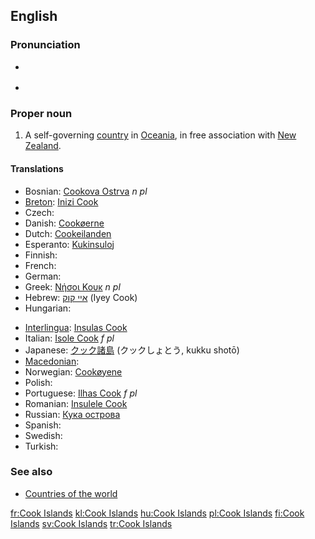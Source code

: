 ==English==

===Pronunciation===
* {{a|UK|US}} {{IPA|/ˈkʊk ˈai.ləndz/}}
* {{audio|en-us-Cook Islands.ogg|Audio (US)}}

===Proper noun===
{{wikipedia}}
{{en-proper noun}}

# A self-governing [[country]] in [[Oceania]], in free association with [[New Zealand]].

====Translations====
{{trans-top|self-governing country in Oceania}}
* Bosnian: [[Cookova Ostrva]] ''n pl''
* [[Breton]]: [[Inizi Cook]]
* Czech: {{t+|cs|Cookovy ostrovy|m|p}}
* Danish: [[Cookøerne]]
* Dutch: [[Cookeilanden]]
* Esperanto: [[Kukinsuloj]]
* Finnish: {{t+|fi|Cookinsaaret}}
* French: {{t+|fr|îles Cook|f|p}}
* German: {{t+|de|Cookinseln|f|p}}
* Greek: [[Νήσοι Κουκ]] ''n pl''
* Hebrew: [[איי קוק]] (Iyey Cook)
* Hungarian: {{t+|hu|Cook-szigetek}}
{{trans-mid}}
* [[Interlingua]]: [[Insulas Cook]]
* Italian: [[Isole Cook]] ''f pl''
* Japanese: [[クック諸島]] (クックしょとう, kukku shotō)
* [[Macedonian]]: {{t|mk|Кукови Острови|p|tr=Kúkovi Òstrovi|sc=Cyrl}}
* Norwegian: [[Cookøyene]]
* Polish: {{t+|pl|Wyspy Cooka}}
* Portuguese: [[Ilhas Cook]] ''f pl''
* Romanian: [[Insulele Cook]]
* Russian: [[Кука острова]]
* Spanish: {{t+|es|Islas Cook|f|p}}
* Swedish: {{t+|sv|Cooköarna}}
* Turkish: {{t+|tr|Cook Adaları}}
{{trans-bottom}}

===See also===
* [[Appendix:Countries of the world|Countries of the world]]

[[fr:Cook Islands]]
[[kl:Cook Islands]]
[[hu:Cook Islands]]
[[pl:Cook Islands]]
[[fi:Cook Islands]]
[[sv:Cook Islands]]
[[tr:Cook Islands]]